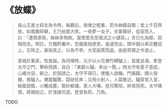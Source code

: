 # 《放蝶》

> 長山王進士嵙生為令時，每聽訟，按律之輕重，罰令納蝶自贖；堂上千百齊放，如風飄碎錦，王乃拍案大笑。一夜夢一女子，衣裳華好，從容而入，曰：「遭君虐政，姊妹多物故。當使君先受風流之小譴耳。」言已化為蝶，回翔而去。明日，方獨酌署中，忽報直指使至，皇遽而出，閨中戲以素花簪冠上，忘除之。直指見之，以為不恭，大受詬罵而返。由是罰蝶之令遂止。
>
> 青城於重寅，性放誕。為司理時，元夕以火花爆竹縛驢上，首尾並滿，牽登太守之門，擊柝而請，自白：「某獻火驢，幸出一覽。」時太守有愛子患痘，心緒方惡，辭之。於固請之。太守不得已，使閽人啟鑰。門甫闢，開火發機，推驢入。爆震驢驚，踶趹狂奔；又飛火射人，人莫敢近。驢穿堂入室，破甌毀甑，火觸成塵，窗紗都燼。家人大嘩。痘兒驚陷，終夜而死。太守痛恨，將揭劾之。於浼諸司道，登堂負荊，乃免。

TODO
